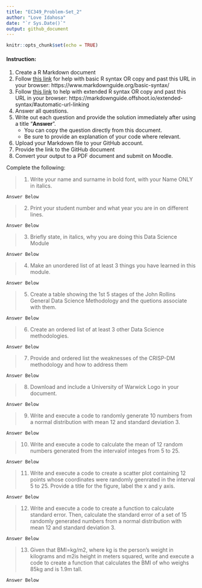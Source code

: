 ```yaml
---
title: "EC349_Problem-Set_2"
author: "Love Idahosa"
date: "`r Sys.Date()`"
output: github_document
---
```


```r
knitr::opts_chunk$set(echo = TRUE)
```

#### Instruction: 

1. Create a R Markdown document
2. Follow [this link](https://www.markdownguide.org/basic-syntax/) for help with basic R syntax OR copy and past this URL in your browser:   https://www.markdownguide.org/basic-syntax/
3. Follow [this link](https://markdownguide.offshoot.io/extended-syntax/#automatic-url-linking) to help with extended R syntax OR copy and past this URL in your browser: https://markdownguide.offshoot.io/extended-syntax/#automatic-url-linking
2. Answer all questions.
3. Write out each question and provide the solution immediately after using a title "**Answer**".
    + You can copy the question directly from this document.
    + Be sure to provide an explanation of your code where relevant.
4. Upload your Markdown file to your GitHub account.
5. Provide the link to the GitHub document
6. Convert your output to a PDF document and submit on Moodle.


Complete the following:

> 1. Write your name and surname in bold font, with your Name ONLY in italics.

    Answer Below



> 2. Print your student number and what year you are in on different lines.

    Answer Below

> 3. Briefly state, in italics, why you are doing this Data Science Module 

    Answer Below



> 4. Make an unordered list of at least 3 things you have learned in this module.  

    Answer Below



> 5. Create a table showing the 1st 5 stages of the John Rollins General Data Science Methodology and the quetions associate with them.

    Answer Below



> 6. Create an ordered list of at least 3 other Data Science methodologies.

    Answer Below



> 7. Provide and ordered list the weaknesses of the CRISP-DM methodology and how to address them

    Answer Below



> 8. Download and include a University of Warwick Logo in your document.

    Answer Below



> 9. Write and execute a code to randomly generate 10 numbers from a normal distribution with mean 12 and standard deviation 3.
    
    Answer Below



> 10. Write and execute a code to calculate the mean of 12 random numbers generated from the intervalof integes from 5 to 25. 

    Answer Below




> 11. Write and execute a code to create a scatter plot containing 12 points whose coordinates were randomly geenrated in the interval 5 to 25. Provide a title for the figure, label the x and y axis.

    Answer Below




> 12. Write and execute a code to create a function to calculate standard error. Then, calculate the standard error of a set of 15 randomly generated numbers from a normal distribution with mean 12 and standard deviation 3.

    Answer Below



> 13. Given that BMI=kg/m2, where kg is the person's weight in kilograms and m2is height in meters squared, write and execute a code to create a function that calculates the BMI of who weighs 85kg and is 1.9m tall.

    Answer Below




